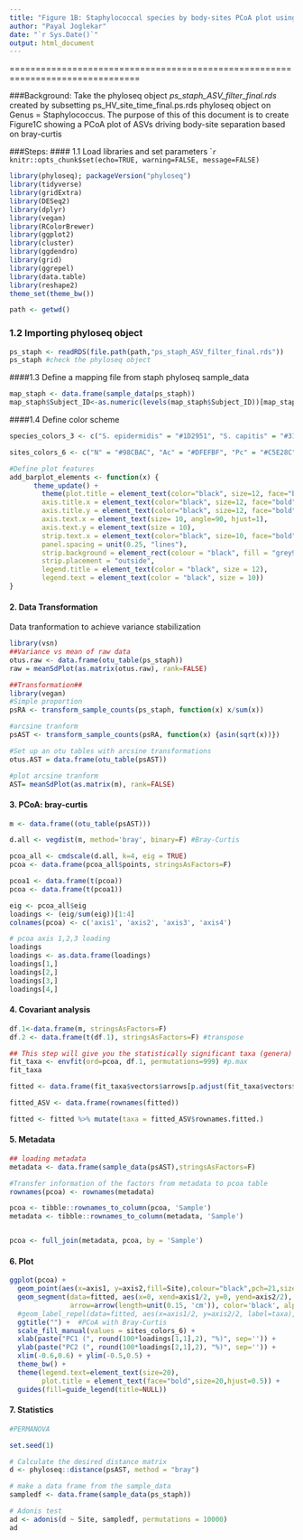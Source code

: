 ```yaml
---
title: "Figure 1B: Staphylococcal species by body-sites PCoA plot using Bray-Curtis"
author: "Payal Joglekar"
date: "`r Sys.Date()`"
output: html_document
---
```


===============================================================================

###Background:
Take the phyloseq object *ps_staph_ASV_filter_final.rds* created by subsetting ps_HV_site_time_final.ps.rds phyloseq object on Genus = Staphylococcus. 
The purpose of this of this document is to create Figure1C showing a PCoA plot of ASVs driving body-site separation based on bray-curtis <br />

###Steps:
#### 1.1 Load libraries and set parameters
````r
knitr::opts_chunk$set(echo=TRUE, warning=FALSE, message=FALSE)
```

```r
library(phyloseq); packageVersion("phyloseq")
library(tidyverse)
library(gridExtra)
library(DESeq2)
library(dplyr)
library(vegan)
library(RColorBrewer)
library(ggplot2)
library(cluster)
library(ggdendro)
library(grid)
library(ggrepel)
library(data.table)
library(reshape2)
theme_set(theme_bw())
```

```r
path <- getwd()
```

### 1.2 Importing phyloseq object 
```r
ps_staph <- readRDS(file.path(path,"ps_staph_ASV_filter_final.rds"))
ps_staph #check the phyloseq object

```

####1.3  Define a mapping file from staph phyloseq sample_data
```r
map_staph <- data.frame(sample_data(ps_staph))
map_staph$Subject_ID<-as.numeric(levels(map_staph$Subject_ID))[map_staph$Subject_ID]
```

####1.4 Define color scheme
```r
species_colors_3 <- c("S. epidermidis" = "#1D2951", "S. capitis" = "#31afde", "S. hominis" = "#b1e1ae", "S. warneri" = "#ff9999", "S. haemolyticus"= "#056f00", "S. lugdunensis" = "#9e9d24", "S. saccharolyticus" = "#628df2" , "S. cohnii" = "#febf00", "S. auricularis" = "#ff8400", "S. saccharolyticus group" = "#6146ca", "S. aureus" = "#d30000", "S. pettenkoferi" = "#c35817", "S. petrasii" = "#c89369", "S. haemolyticus group" = "#60a130", "S. pasteuri"= "#de6f6f",  "S. saprophyticus" = "#fde403", "S. simulans" = "#592c4b") 

sites_colors_6 <- c("N" = "#98CBAC", "Ac" = "#DFEFBF", "Pc" = "#C5E28C", "Gc" = "#ACC973", "Ax" = "#EBEBC0", "Ic" = "#DBDB8D", "Um" = "#969659", "Ph" = "#FEE5BB", "Tw" = "#FDCF80", "Tn" = "#887960", "Hp" = "#EDC0C0", "Vf" = "#DE8C8C", "Ba" = "#CEF3EF", "Mb" = "#93E4DB", "Oc" = "#D9E9F5", "Gb" = "#A6CCE9", "Al" = "#73A3C9",  "Ra" = "#53636F", "Ea" = "#CABFEF")

#Define plot features
add_barplot_elements <- function(x) {
      theme_update() +
        theme(plot.title = element_text(color="black", size=12, face="bold.italic"),
        axis.title.x = element_text(color="black", size=12, face="bold"),
        axis.title.y = element_text(color="black", size=12, face="bold"),
        axis.text.x = element_text(size= 10, angle=90, hjust=1),
        axis.text.y = element_text(size = 10),
        strip.text.x = element_text(color="black", size=10, face="bold"),
        panel.spacing = unit(0.25, "lines"),
        strip.background = element_rect(colour = "black", fill = "grey90"),
        strip.placement = "outside",
        legend.title = element_text(color = "black", size = 12),
        legend.text = element_text(color = "black", size = 10)) 
}

```


#### 2. Data Transformation

Data tranformation to achieve variance stabilization
```r
library(vsn)
##Variance vs mean of raw data
otus.raw <- data.frame(otu_table(ps_staph))
raw = meanSdPlot(as.matrix(otus.raw), rank=FALSE) 

##Transformation##
library(vegan)
#Simple proportion
psRA <- transform_sample_counts(ps_staph, function(x) x/sum(x))

#arcsine tranform
psAST <- transform_sample_counts(psRA, function(x) {asin(sqrt(x))})

#Set up an otu tables with arcsine transformations
otus.AST = data.frame(otu_table(psAST))

#plot arcsine tranform
AST= meanSdPlot(as.matrix(m), rank=FALSE) 

```


#### 3. PCoA: bray-curtis
```r

m <- data.frame((otu_table(psAST)))

d.all <- vegdist(m, method='bray', binary=F) #Bray-Curtis 

pcoa_all <- cmdscale(d.all, k=4, eig = TRUE)
pcoa <- data.frame(pcoa_all$points, stringsAsFactors=F)

pcoa1 <- data.frame(t(pcoa))
pcoa <- data.frame(t(pcoa1))

eig <- pcoa_all$eig
loadings <- (eig/sum(eig))[1:4]
colnames(pcoa) <- c('axis1', 'axis2', 'axis3', 'axis4')

# pcoa axis 1,2,3 loading 
loadings 
loadings <- as.data.frame(loadings)
loadings[1,]
loadings[2,]
loadings[3,]
loadings[4,]
```

#### 4. Covariant analysis
```r
df.1<-data.frame(m, stringsAsFactors=F) 
df.2 <- data.frame(t(df.1), stringsAsFactors=F) #transpose 

## This step will give you the statistically significant taxa (genera) 
fit_taxa <- envfit(ord=pcoa, df.1, permutations=999) #p.max  
fit_taxa

fitted <- data.frame(fit_taxa$vectors$arrows[p.adjust(fit_taxa$vectors$pvals, method='fdr')<0.01,]*sqrt(fit_taxa$vectors$r[p.adjust(fit_taxa$vectors$pvals, method='fdr')<0.01]), stringsAsFactors=F) #adjusted p-value<0.05

fitted_ASV <- data.frame(rownames(fitted))

fitted <- fitted %>% mutate(taxa = fitted_ASV$rownames.fitted.)
```


#### 5. Metadata
```r
## loading metadata 
metadata <- data.frame(sample_data(psAST),stringsAsFactors=F)

#Transfer information of the factors from metadata to pcoa table  
rownames(pcoa) <- rownames(metadata)

pcoa <- tibble::rownames_to_column(pcoa, 'Sample')
metadata <- tibble::rownames_to_column(metadata, 'Sample')


pcoa <- full_join(metadata, pcoa, by = 'Sample')
```

#### 6. Plot

```r

ggplot(pcoa) + 
  geom_point(aes(x=axis1, y=axis2,fill=Site),colour="black",pch=21,size=4, alpha = 3) +
  geom_segment(data=fitted, aes(x=0, xend=axis1/2, y=0, yend=axis2/2), 
               arrow=arrow(length=unit(0.15, 'cm')), color='black', alpha=1) +
  #geom_label_repel(data=fitted, aes(x=axis1/2, y=axis2/2, label=taxa), alpha=0.8, size=3, color='black', direction='both', nudge_y=0.2, segment.size=0.1, xlim=c(-0.75, 0.75)) +
  ggtitle("") +  #PCoA with Bray-Curtis
  scale_fill_manual(values = sites_colors_6) +
  xlab(paste("PC1 (", round(100*loadings[1,1],2), "%)", sep='')) + 
  ylab(paste("PC2 (", round(100*loadings[2,1],2), "%)", sep='')) +
  xlim(-0.6,0.6) + ylim(-0.5,0.5) + 
  theme_bw() + 
  theme(legend.text=element_text(size=20), 
        plot.title = element_text(face="bold",size=20,hjust=0.5)) + 
  guides(fill=guide_legend(title=NULL))

```


#### 7. Statistics
```r
#PERMANOVA

set.seed(1)

# Calculate the desired distance matrix
d <- phyloseq::distance(psAST, method = "bray")

# make a data frame from the sample_data
sampledf <- data.frame(sample_data(ps_staph))

# Adonis test
ad <- adonis(d ~ Site, sampledf, permutations = 10000)
ad

```

